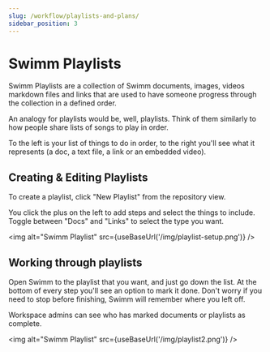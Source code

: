 ```yaml
---
slug: /workflow/playlists-and-plans/
sidebar_position: 3
---
```



# Swimm Playlists

Swimm Playlists are a collection of Swimm documents, images, videos
markdown files and links that are used to have someone progress
through the collection in a defined order. 

An analogy for playlists would be, well, playlists. Think of them 
similarly to how people share lists of songs to play in order. 

To the left is your list of things to do in order, to the right you'll
see what it represents (a doc, a text file, a link or an embedded video).

## Creating & Editing Playlists

To create a playlist, click "New Playlist" from the repository view.

You click the plus on the left to add steps and select the things to 
include. Toggle between "Docs" and "Links" to select the type you want.

<img alt="Swimm Playlist" src={useBaseUrl('/img/playlist-setup.png')} />

## Working through playlists

Open Swimm to the playlist that you want, and just go down the list. At the 
bottom of every step you'll see an option to mark it done. Don't worry if
you need to stop before finishing, Swimm will remember where you left off. 

Workspace admins can see who has marked documents or playlists as complete.

<img alt="Swimm Playlist" src={useBaseUrl('/img/playlist2.png')} />